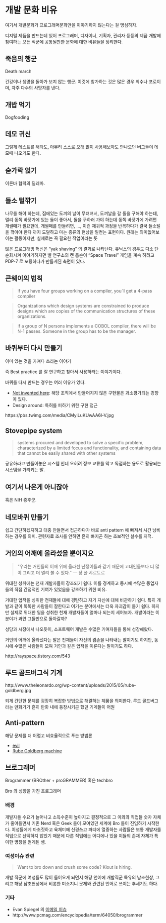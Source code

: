 # 개발 문화 비유 {#devculture-tropes}

여기서 개발문화가 프로그래머문화만을 이야기하지 않는다는 걸 명심하자.

디지털 제품을 만드는데 있어 프로그래머, 디자이너, 기획자, 관리자 등등의 제품 개발에 참여하는 모든 직군에 공통될만한 문화에 대한 비유들을 정리한다. 

## 죽음의 행군 {#deathmarch}
Death march

건강이나 생명을 돌아가 보지 않는 행군. 이것에 참가하는 것은 많은 경우 죄수나 포로이며, 자주 다수의 사망자를 낸다.

## 개밥 먹기 {#dogfooding}
Dogfooding

## 데모 귀신 {#demo-ghost}
그렇게 테스트를 해봐도, 아무리 [스스로 오래 많이 사용](#dogfooding)해보아도 안나오던 버그들이 데모때 나오기도 한다.

## 숟가락 얹기 {#숟가락얹기}
이른바 협력의 딜레마.

## 들소 털깎기 {#yak-shaving}
나무를 해야 하는데, 집에있는 도끼의 날이 무뎌져서, 도끼날을 갈 돌을 구해야 하는데, 멀리 동쪽 바닷가에 있는 돌이 좋아서, 돌을 구하러 가야 하는데 동쪽 바닷가에 가려면 개썰매가 필요한데, 개썰매를 만들려면, ..., 이런 재귀적 과정을 반복하다가 결국 들소털을 깎아야 한다 까지 도달하고 마는 종류의 현상을 일컫는 표현이다. 원래는 의미없어보이는 활동이지만, 실제로는 꼭 필요한 작업이라는 뜻

많은 프로그래밍 혁신은 "yak shaving" 의 결과로 나타난다. 유닉스의 경우도 다소 단순화시켜 이야기하자면 벨 연구소의 켄 톰슨이 "Space Travel" 게임을 계속 하려고 PDP-7 로 포팅하다가 만들게된 측면이 있다.

## 콘웨이의 법칙 {#Conways-Law}
> If you have four groups working on a compiler, you'll get a 4-pass compiler

> Organizations which design systems are constrained to produce designs which are copies of the communication structures of these organizations.

> If a group of N persons implements a COBOL compiler, there will be N-1 passes. Someone in the group has to be the manager.

## 바퀴부터 다시 만들기 {#Reinventing-the-wheel}

이미 있는 것을 가져다 쓰라는 이야기

즉 Best practice 를 잘 연구하고 찾아서 사용하라는 이야기이다.

바퀴를 다시 만드는 경우는 여러 이유가 있다.

* [Not invented here](#Not-invented-here): 해당 조직에서 만들어지지 않은 구현물은 과소평가되는 경향이 있다.
* Design around: 특허를 피하기 위한 구현 접근

https://pbs.twimg.com/media/CMyiLuKUwAA6l-V.jpg

## Stovepipe system {#Stovepipe-system}
> systems procured and developed to solve a specific problem, characterized by a limited focus and functionality, and containing data that cannot be easily shared with other systems

공유하라고 만들어놓은 시스템 인데 오히려 정보 교류를 막고 독점하는 용도로 활용되는 시스템을 가리키는 말.

## 여기서 나온게 아니잖아 {#Not-invented-here}
혹은 NIH 증후군.

## 네모바퀴 만들기 {#Reinventing-the-square-wheel}

쉽고 간단하겠지하고 대충 만들면서 접근하다가 바로 anti pattern 에 빠져서 시간 낭비하는 경우를 의미. 관련자료 조사를 안하면 흔히 빠지곤 하는 초보적인 실수를 지적.

## 거인의 어깨에 올라섰을 뿐이지요 {#Standing-on-the-shoulders-of-giants}

> "우리는 거인들의 어깨 위에 올라선 난쟁이들과 같기 때문에 고대인들보다 더 많이 그리고 더 멀리 볼 수 있다." --- 장 폴 샤르트르

위대한 성취에는 천재 개발자들이 강조되기 쉽다. 이를 경계하고 동시에 수많은 동업자들의 직접 간접적인 기여가 있었음을 강조하기 위한 비유.

거대한 업적을 성취한 천재들에 대해 경탄하고 자기 자신에 대해 비관하기 쉽다. 특히 개발과 같이 똑똑한 사람들이 잘한다고 여기는 분야에서는 더욱 자괴감이 들기 쉽다. 하지만 실제로 위대한 일을 성취한 천재 개발자들이 얼마나 되는지 세어보자. 개발이라는 이 분야가 과연 그들만으로 돌아갈까?

성당과 시장에서 나오듯이, 소프트웨어 개발은 수많은 기여자들을 통해 성장해왔다.

거인의 어깨에 올라섰다는 말은 천재들이 자신의 겸손을 나타내는 말이기도 하지만, 동시에 수많은 사람들이 모여 거인과 같은 업적을 이룬다는 말이기도 하다.

http://rayspace.tistory.com/543

## 루드 골드버그식 기계 {#Rube-Goldberg-machine}

http://www.theleonardo.org/wp-content/uploads/2015/05/rube-goldberg.jpg

되게 간단한 문제를 굉장히 복잡한 방법으로 해결하는 제품을 의미한다.
루드 골드버그라는 만화가가 흔히 만화 내에 등장시키곤 했던 기계들이 어원

## Anti-pattern {#Anti-pattern}

해당 문제를 더 어렵고 비효율적으로 푸는 방법론

* [evil](#evil)
* [Rube Goldberg machine](#Rube-Goldberg-machine)

## 브로그래머 {#Brogrammer}

Brogrammer (BROther + proGRAMMER) 혹은 techbro

Bro 의 성향을 가진 프로그래머

### 배경
개발자들 수요가 늘어나고 소득수준이 높아지고 결정적으로 그 이외의 직업들 숫자 자체가 줄어들면서 기존 Nerd 혹은 Geek 들이 모여있던 세계에 Bro 들이 진입하기 시작한다. 이성들에게 마초짓하고 육체미에 신경쓰고 파티에 열중하는 사람들은 보통 개발자를 직업으로 선택하지 않았기 때문에 다른 직업에는 어디에나 있을 이들의 존재 자체가 특이한 명칭을 얻게된 셈.

### 여성이슈 관련
> Want to bro down and crush some code? Klout is hiring.

개발 직군에 여성들도 많이 들어오게 되면서 해당 언어에 개발직군 특유의 남초현상, 그리고 해당 남초현상에서 비롯한 미소지니 문제와 관련된 언어로 쓰이는 추세기도 하다.

### 기타

* Evan Spiegel 의 [이메일 이슈](http://valleywag.gawker.com/fuck-bitches-get-leid-the-sleazy-frat-emails-of-snap-1582604137?ncid=tweetlnkushpmg00000067)
* http://www.pcmag.com/encyclopedia/term/64050/brogrammer
